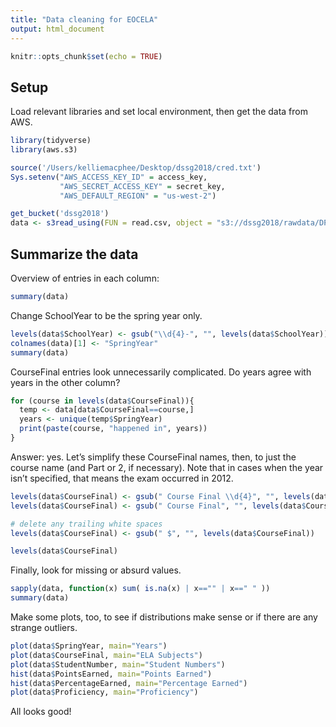 ```yaml
---
title: "Data cleaning for EOCELA"
output: html_document
---
```


```r
knitr::opts_chunk$set(echo = TRUE)
```

## Setup

Load relevant libraries and set local environment, then get the data from AWS.

```r
library(tidyverse)
library(aws.s3)

source('/Users/kelliemacphee/Desktop/dssg2018/cred.txt')
Sys.setenv("AWS_ACCESS_KEY_ID" = access_key,
           "AWS_SECRET_ACCESS_KEY" = secret_key,
           "AWS_DEFAULT_REGION" = "us-west-2")

get_bucket('dssg2018')
data <- s3read_using(FUN = read.csv, object = "s3://dssg2018/rawdata/DPS_EOCELA_1112-1617.csv")
```

## Summarize the data

Overview of entries in each column:

```r
summary(data)
```

Change SchoolYear to be the spring year only.
```r
levels(data$SchoolYear) <- gsub("\\d{4}-", "", levels(data$SchoolYear))
colnames(data)[1] <- "SpringYear"
summary(data)
```

CourseFinal entries look unnecessarily complicated. Do years agree with years in the other column? 

```r
for (course in levels(data$CourseFinal)){
  temp <- data[data$CourseFinal==course,]
  years <- unique(temp$SpringYear)
  print(paste(course, "happened in", years))
}
```

Answer: yes. Let's simplify these CourseFinal names, then, to just the course name (and Part or 2, if necessary). Note that in cases when the year isn't specified, that means the exam occurred in 2012.

```r
levels(data$CourseFinal) <- gsub(" Course Final \\d{4}", "", levels(data$CourseFinal))
levels(data$CourseFinal) <- gsub(" Course Final", "", levels(data$CourseFinal))

# delete any trailing white spaces
levels(data$CourseFinal) <- gsub(" $", "", levels(data$CourseFinal))

levels(data$CourseFinal)
```

Finally, look for missing or absurd values.

```r
sapply(data, function(x) sum( is.na(x) | x=="" | x==" " ))
summary(data)
```

Make some plots, too, to see if distributions make sense or if there are any strange outliers.

```r
plot(data$SpringYear, main="Years")
plot(data$CourseFinal, main="ELA Subjects")
plot(data$StudentNumber, main="Student Numbers")
hist(data$PointsEarned, main="Points Earned")
hist(data$PercentageEarned, main="Percentage Earned")
plot(data$Proficiency, main="Proficiency")
```

All looks good!